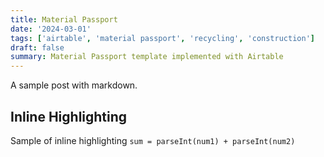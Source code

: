 ```yaml
---
title: Material Passport
date: '2024-03-01'
tags: ['airtable', 'material passport', 'recycling', 'construction']
draft: false
summary: Material Passport template implemented with Airtable
---
```


A sample post with markdown.

## Inline Highlighting

Sample of inline highlighting `sum = parseInt(num1) + parseInt(num2)`
